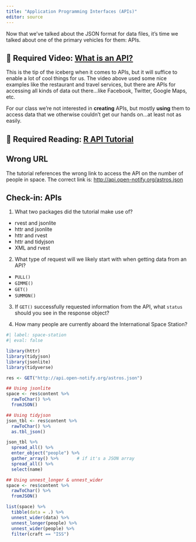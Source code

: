 ```yaml
---
title: "Application Programming Interfaces (APIs)"
editor: source
---
```


Now that we've talked about the JSON format for data files, it's time we talked about one of the primary vehicles for them: APIs.

## 🎥 Required Video: [What is an API?](https://www.youtube.com/watch?v=s7wmiS2mSXY)

::: {.callout-tip}
This is the tip of the iceberg when it comes to APIs, but it will suffice to enable a lot of cool things for us. The video above used some nice examples like the restaurant and travel services, but there are APIs for accessing all kinds of data out there...like Facebook, Twitter, Google Maps, etc.
:::

For our class we're not interested in **creating** APIs, but mostly **using** them to access data that we otherwise couldn't get our hands on...at least not as easily.

## 📖 Required Reading: [R API Tutorial](https://www.dataquest.io/blog/r-api-tutorial/)

::: callout-warning
# Wrong URL

The tutorial references the wrong link to access the API on the number of people in space. The correct link is: <http://api.open-notify.org/astros.json>
:::

## Check-in: APIs

1.  What two packages did the tutorial make use of?

-   rvest and jsonlite
-   httr and jsonlite
-   httr and rvest
-   httr and tidyjson
-   XML and rvest

2.  What type of request will we likely start with when getting data from an API?

-   `PULL()`
-   `GIMME()`
-   `GET()`
-   `SUMMON()`

3.  If `GET()` successfully requested information from the API, what `status` should you see in the response object?

4.  How many people are currently aboard the International Space Station?

```r
#| label: space-station
#| eval: false

library(httr)
library(tidyjson)
library(jsonlite)
library(tidyverse)

res <- GET("http://api.open-notify.org/astros.json")

## Using jsonlite
space <- res$content %>% 
  rawToChar() %>% 
  fromJSON()

## Using tidyjson
json_tbl <- res$content %>% 
  rawToChar() %>% 
  as.tbl_json()

json_tbl %>% 
  spread_all() %>% 
  enter_object("people") %>% 
  gather_array() %>%       # if it's a JSON array
  spread_all() %>% 
  select(name)

## Using unnest_longer & unnest_wider
space <- res$content %>% 
  rawToChar() %>% 
  fromJSON()

list(space) %>%
  tibble(data = .) %>%
  unnest_wider(data) %>%        
  unnest_longer(people) %>%     
  unnest_wider(people) %>% 
  filter(craft == "ISS")
```

